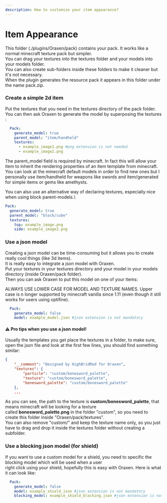 ```yaml
---
description: How to customize your item appearance?
---
```


# Item Appearance

This folder \(./plugins/Oraxen/pack\) contains your pack. It works like a normal minecraft texture pack but simpler.\
You can drag your textures into the textures folder and your models into your models folder.\
You can also create sub-folders inside these folders to make it cleaner but it's not necessary.\
When the plugin generates the resource pack it appears in this folder under the name pack.zip.

### Create a simple 2d item

Put the textures that you need in the textures directory of the pack folder.\
You can then ask Oraxen to generate the model by superposing the textures :

```yaml
  Pack:
    generate_model: true
    parent_model: "item/handheld"
    textures:
      - example_image1.png #png extension is not needed
      - example_image2.png
```

The parent\_model field is required by minecraft. In fact this will allow your item to inherit the rendering properties of an item template from minecraft.\
You can look at the minecraft default models in order to find new ones but I personally use item/handheld for weapons like swords and item/generated for simple items or gems like amethysts.

You can also use an alternative way of declaring textures, especially nice when using block parent-models.\
```yaml
Pack:
  generate_model: true
  parent_model: "block/cube"
  textures:
    top: example_image.png
    side: example_image2.png
```

### Use a json model

Creating a json model can be time-consuming but it allows you to create really cool things \(like 3d items\).\
It is really easy to integrate a json model with Oraxen.\
Put your textures in your textures directory and your model in your models directory \(inside Oraxen/pack folder\).\
Then you can ask Oraxen to put this model on one of your items:


ALWAYS USE LOWER CASE FOR MODEL AND TEXTURE NAMES. Upper case is n longer supported by minecraft vanilla since 1.11 \(even though it still works for users using optifine\).


```yaml
  Pack:
    generate_model: false
    model: example_model.json #json extension is not mandatory
```

#### ⚠️ Pro tips when you use a json model!

Usually the templates you get place the textures in a folder, to make sure, open the json file and look at the first few lines, you should find something similar:

```json
{
	"__comment": "Designed by HighBridRed for Oraxen",
	"textures": {
		"particle": "custom/bonesword_palette",
		"texture": "custom/bonesword_palette",
		"bonesword_palette": "custom/bonesword_palette"
	},
	...
```

As you can see, the path to the texture is **custom/bonesword\_palette**, that means minecraft will be looking for a texture\
called **bonesword\_palette.png** in the folder "custom", so you need to create this folder inside "Oraxen/pack/textures".\
You can also remove "custom/" and keep the texture name only, so you just have to drag and drop it inside the textures folder without creating a subfolder.

### Use a blocking json model \(for shield\)

If you want to use a custom model for a shield, you need to specific the blocking model which will be used when a user\
right click using your shield, hopefully this is easy with Oraxen. Here is what it can look like:

```yaml
  Pack:
    generate_model: false
    model: example_shield.json #json extension is not mandatory
    blocking_model: example_shield_blocking.json #json extension is not mandatory
```


